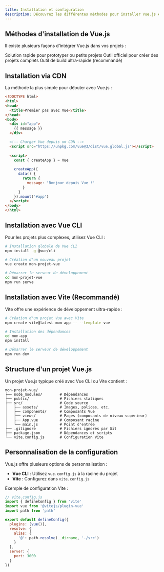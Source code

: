 ```yaml
---
title: Installation et configuration
description: Découvrez les différentes méthodes pour installer Vue.js et configurer votre premier projet.
---
```


## Méthodes d'installation de Vue.js

Il existe plusieurs façons d'intégrer Vue.js dans vos projets :

<Cards>
<Card icon="📦" title="CDN">
  Solution rapide pour prototyper ou petits projets
</Card>
<Card icon="⚡️" title="Vue CLI">
  Outil officiel pour créer des projets complets
</Card>
<Card icon="🔥" title="Vite">
  Outil de build ultra-rapide (recommandé)
</Card>
</Cards>

## Installation via CDN

La méthode la plus simple pour débuter avec Vue.js :

```html
<!DOCTYPE html>
<html>
<head>
  <title>Premier pas avec Vue</title>
</head>
<body>
  <div id="app">
    {{ message }}
  </div>

  <!-- Charger Vue depuis un CDN -->
  <script src="https://unpkg.com/vue@3/dist/vue.global.js"></script>
  
  <script>
    const { createApp } = Vue
    
    createApp({
      data() {
        return {
          message: 'Bonjour depuis Vue !'
        }
      }
    }).mount('#app')
  </script>
</body>
</html>
```

## Installation avec Vue CLI

Pour les projets plus complexes, utilisez Vue CLI :

```bash
# Installation globale de Vue CLI
npm install -g @vue/cli

# Création d'un nouveau projet
vue create mon-projet-vue

# Démarrer le serveur de développement
cd mon-projet-vue
npm run serve
```

## Installation avec Vite (Recommandé)

Vite offre une expérience de développement ultra-rapide :

```bash
# Création d'un projet Vue avec Vite
npm create vite@latest mon-app -- --template vue

# Installation des dépendances
cd mon-app
npm install

# Démarrer le serveur de développement
npm run dev
```

## Structure d'un projet Vue.js

Un projet Vue.js typique créé avec Vue CLI ou Vite contient :

```
mon-projet-vue/
├── node_modules/        # Dépendances
├── public/              # Fichiers statiques
├── src/                 # Code source
│   ├── assets/          # Images, polices, etc.
│   ├── components/      # Composants Vue
│   ├── views/           # Pages (composants de niveau supérieur)
│   ├── App.vue          # Composant racine
│   └── main.js          # Point d'entrée
├── .gitignore           # Fichiers ignorés par Git
├── package.json         # Dépendances et scripts
└── vite.config.js       # Configuration Vite
```

## Personnalisation de la configuration

Vue.js offre plusieurs options de personnalisation :

- **Vue CLI** : Utilisez `vue.config.js` à la racine du projet
- **Vite** : Configurez dans `vite.config.js`

Exemple de configuration Vite :

```js
// vite.config.js
import { defineConfig } from 'vite'
import vue from '@vitejs/plugin-vue'
import path from 'path'

export default defineConfig({
  plugins: [vue()],
  resolve: {
    alias: {
      '@': path.resolve(__dirname, './src')
    }
  },
  server: {
    port: 3000
  }
})
``` 